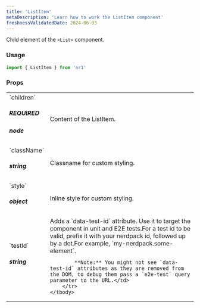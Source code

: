 ```yaml
---
title: 'ListItem'
metaDescription: 'Learn how to work the ListItem component'
freshnessValidatedDate: 2024-06-03
---
```


Child element of the `<List>` component.

### Usage

```js
import { ListItem } from 'nr1'
```



### Props

<table>
    <tbody>
        <tr>
            <td>`children` <h5>REQUIRED</h5> <h5>node</h5></td>
            <td>Content of the ListItem.</td>
        </tr>
        <tr>
            <td>`className` <h5>string</h5></td>
            <td>Classname for custom styling.</td>
        </tr>
        <tr>
            <td>`style` <h5>object</h5></td>
            <td>Inline style for custom styling.</td>
        </tr>
        <tr>
            <td>`testId` <h5>string</h5></td>
            <td>Adds a `data-test-id` attribute. Use it to target the component in unit and E2E tests.For a test id to be valid, prefix it with your nerdpack id, followed up by a dot.For example, `my-nerdpack.some-element`.
            
            **Note:** You might not see `data-test-id` attributes as they are removed from the DOM, to debug them pass a `e2e-test` query parameter to the URL.</td>
        </tr>
    </tbody>
</table>